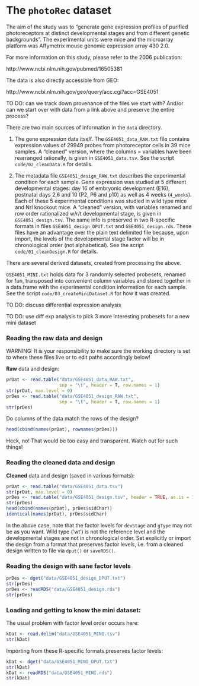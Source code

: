 The `photoRec` dataset
=================================================================

The aim of the study was to "generate gene expression profiles of purified photoreceptors at distinct developmental stages and from different genetic backgrounds". The experimental units were mice and the microarray platform was Affymetrix mouse genomic expression array 430 2.0.

For more information on this study, please refer to the 2006 publication:

http://www.ncbi.nlm.nih.gov/pubmed/16505381

The data is also directly accessible from GEO:

http://www.ncbi.nlm.nih.gov/geo/query/acc.cgi?acc=GSE4051

TO DO: can we track down provenance of the files we start with? And/or can we start over with data from a link above and preserve the entire process?

There are two main sources of information in the `data` directory.

1. The gene expression data itself. The `GSE4051_data_RAW.txt` file contains expression values of 29949 probes from photoreceptor cells in 39 mice samples. A "cleaned" version, where the columns = variables have been rearranged rationally, is given in `GSE4051_data.tsv`. See the script `code/02_cleanData.R` for details.

2. The metadata file `GSE4051_design_RAW.txt` describes the experimental condition for each sample. Gene expression was studied at 5 different developmental stages: day 16 of embryonic development (E16), postnatal days 2,6 and 10 (P2, P6 and p10) as well as 4 weeks (`4_weeks`). Each of these 5 experimental conditions was studied in wild type mice and Nrl knockout mice. A "cleaned" version, with variables renamed and row order rationalized w/r/t developmental stage, is given in `GSE4051_design.tsv`. The same info is preserved in two R-specific formats in files `GSE4051_design_DPUT.txt` and `GSE4051_design.rds`. These files have an advantage over the plain text delimited file because, upon import, the levels of the developmental stage factor will be in chronological order (not alphabetical). See the script `code/01_cleanDesign.R` for details.

There are several derived datasets, created from processing the above.

`GSE4051_MINI.txt` holds data for 3 randomly selected probesets, renamed for fun, transposed into convenient column variables and stored together in a data.frame with the experimental condition information for each sample. See the script `code/03_createMiniDataset.R` for how it was created.

TO DO: discuss differential expression analysis

TO DO: use diff exp analysis to pick 3 more interesting probesets for a new mini dataset

### Reading the raw data and design

WARNING: It is your responsibility to make sure the working directory is set to where these files live or to edit paths accordingly below!

__Raw__ data and design:

```r
prDat <- read.table("data/GSE4051_data_RAW.txt",
                    sep = "\t", header = T, row.names = 1)
str(prDat, max.level = 0)
prDes <- read.table("data/GSE4051_design_RAW.txt",
                    sep = "\t", header = T, row.names = 1)
str(prDes)
```

Do columns of the data match the rows of the design?

```r
head(cbind(names(prDat), rownames(prDes)))
```

Heck, no! That would be too easy and transparent. Watch out for such things!


### Reading the cleaned data and design

__Cleaned__ data and design (saved in various formats):

```r
prDat <- read.table("data/GSE4051_data.tsv")
str(prDat, max.level = 0)
prDes <- read.table("data/GSE4051_design.tsv", header = TRUE, as.is = 1)
str(prDes)
head(cbind(names(prDat), prDes$sidChar))
identical(names(prDat), prDes$sidChar)
```

In the above case, note that the factor levels for `devStage` and `gType` may not be as you want. Wild type ('wt') is not the reference level and the developmental stages are not in chronological order. Set explicitly or import the design from a format that preserves factor levels, i.e. from a cleaned design written to file via `dput()` or `saveRDS()`.

### Reading the design with sane factor levels

```r
prDes <- dget("data/GSE4051_design_DPUT.txt")
str(prDes)
prDes <- readRDS("data/GSE4051_design.rds")
str(prDes)
```

### Loading and getting to know the mini dataset:

The usual problem with factor level order occurs here:

```r
kDat <- read.delim("data/GSE4051_MINI.tsv")
str(kDat)
```

Importing from these R-specific formats preserves factor levels:

```r
kDat <- dget("data/GSE4051_MINI_DPUT.txt")
str(kDat)
kDat <- readRDS("data/GSE4051_MINI.rds")
str(kDat)
```

